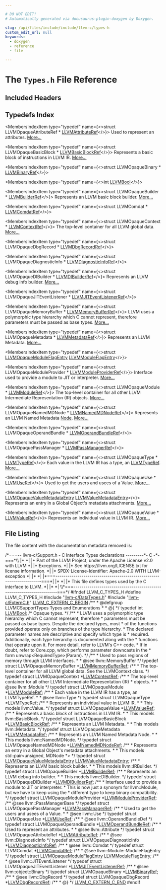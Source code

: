 ```yaml
---

# DO NOT EDIT!
# Automatically generated via docusaurus-plugin-doxygen by Doxygen.

slug: /api/files/include/include/llvm-c/types-h
custom_edit_url: null
keywords:
  - doxygen
  - reference
  - file

---
```





# The `Types.h` File Reference

<DoxygenPage pluginConfig={pluginConfig}>



## Included Headers

<IncludesList>
<IncludesListItem
  filePath="llvm-c/DataTypes.h"
  permalink="/docs/api/files/include/include/llvm-c/datatypes-h"
  isLocal="true" />
<IncludesListItem
  filePath="llvm-c/ExternC.h"
  permalink="/docs/api/files/include/include/llvm-c/externc-h"
  isLocal="true" />
</IncludesList>

## Typedefs Index

<MembersIndex>

<MembersIndexItem
  type="typedef"
  name={<>struct LLVMOpaqueAttributeRef &#42; <a href="/docs/api/groups/llvmcsupporttypes/#ga17bcea87da25c658e082bec6009c6f88">LLVMAttributeRef</a></>}>
Used to represent an attributes. <a href="/docs/api/groups/llvmcsupporttypes/#ga17bcea87da25c658e082bec6009c6f88">More...</a>
</MembersIndexItem>

<MembersIndexItem
  type="typedef"
  name={<>struct LLVMOpaqueBasicBlock &#42; <a href="/docs/api/groups/llvmcsupporttypes/#gab57bd16a0147aad5c492a0d97e0df8a9">LLVMBasicBlockRef</a></>}>
Represents a basic block of instructions in LLVM IR. <a href="/docs/api/groups/llvmcsupporttypes/#gab57bd16a0147aad5c492a0d97e0df8a9">More...</a>
</MembersIndexItem>

<MembersIndexItem
  type="typedef"
  name={<>struct LLVMOpaqueBinary &#42; <a href="/docs/api/groups/llvmcsupporttypes/#ga7b146c3251529961e8eeda888adac209">LLVMBinaryRef</a></>}>
</MembersIndexItem>

<MembersIndexItem
  type="typedef"
  name={<>int <a href="/docs/api/groups/llvmcsupporttypes/#ga209de0bceb13179a973c6a45211617bd">LLVMBool</a></>}>
</MembersIndexItem>

<MembersIndexItem
  type="typedef"
  name={<>struct LLVMOpaqueBuilder &#42; <a href="/docs/api/groups/llvmcsupporttypes/#gab13eecdec39366f9974f865d68011775">LLVMBuilderRef</a></>}>
Represents an LLVM basic block builder. <a href="/docs/api/groups/llvmcsupporttypes/#gab13eecdec39366f9974f865d68011775">More...</a>
</MembersIndexItem>

<MembersIndexItem
  type="typedef"
  name={<>struct LLVMComdat &#42; <a href="/docs/api/groups/llvmcsupporttypes/#gaa91542000fd23d2eeebf64a25bdc66b3">LLVMComdatRef</a></>}>
</MembersIndexItem>

<MembersIndexItem
  type="typedef"
  name={<>struct LLVMOpaqueContext &#42; <a href="/docs/api/groups/llvmcsupporttypes/#ga9c43e01525516ff6b4feab5166c5b1da">LLVMContextRef</a></>}>
The top-level container for all LLVM global data. <a href="/docs/api/groups/llvmcsupporttypes/#ga9c43e01525516ff6b4feab5166c5b1da">More...</a>
</MembersIndexItem>

<MembersIndexItem
  type="typedef"
  name={<>struct LLVMOpaqueDbgRecord &#42; <a href="/docs/api/groups/llvmcsupporttypes/#ga54eadb23779a7b2538b9a7b03d9c2630">LLVMDbgRecordRef</a></>}>
</MembersIndexItem>

<MembersIndexItem
  type="typedef"
  name={<>struct LLVMOpaqueDiagnosticInfo &#42; <a href="/docs/api/groups/llvmcsupporttypes/#ga85de47e6bca94e27592f9161dd38dff5">LLVMDiagnosticInfoRef</a></>}>
</MembersIndexItem>

<MembersIndexItem
  type="typedef"
  name={<>struct LLVMOpaqueDIBuilder &#42; <a href="/docs/api/groups/llvmcsupporttypes/#gae7276221889549b4cf3b3f2297a8333e">LLVMDIBuilderRef</a></>}>
Represents an LLVM debug info builder. <a href="/docs/api/groups/llvmcsupporttypes/#gae7276221889549b4cf3b3f2297a8333e">More...</a>
</MembersIndexItem>

<MembersIndexItem
  type="typedef"
  name={<>struct LLVMOpaqueJITEventListener &#42; <a href="/docs/api/groups/llvmcsupporttypes/#gad4bf262b53178061f7b936e3d1ff43bf">LLVMJITEventListenerRef</a></>}>
</MembersIndexItem>

<MembersIndexItem
  type="typedef"
  name={<>struct LLVMOpaqueMemoryBuffer &#42; <a href="/docs/api/groups/llvmcsupporttypes/#ga9867eaa7b17ba17405cdf2539bedb108">LLVMMemoryBufferRef</a></>}>
LLVM uses a polymorphic type hierarchy which C cannot represent, therefore parameters must be passed as base types. <a href="/docs/api/groups/llvmcsupporttypes/#ga9867eaa7b17ba17405cdf2539bedb108">More...</a>
</MembersIndexItem>

<MembersIndexItem
  type="typedef"
  name={<>struct LLVMOpaqueMetadata &#42; <a href="/docs/api/groups/llvmcsupporttypes/#gab9f52d9777af781812e7bffdd491d01e">LLVMMetadataRef</a></>}>
Represents an LLVM Metadata. <a href="/docs/api/groups/llvmcsupporttypes/#gab9f52d9777af781812e7bffdd491d01e">More...</a>
</MembersIndexItem>

<MembersIndexItem
  type="typedef"
  name={<>struct <a href="/docs/api/structs/llvmopaquemoduleflagentry">LLVMOpaqueModuleFlagEntry</a> <a href="/docs/api/groups/llvmcsupporttypes/#ga2582ca8c28f123476fb606097b475ed6">LLVMModuleFlagEntry</a></>}>
</MembersIndexItem>

<MembersIndexItem
  type="typedef"
  name={<>struct LLVMOpaqueModuleProvider &#42; <a href="/docs/api/groups/llvmcsupporttypes/#gad77f13d71e9aebc385324cde314d9ac6">LLVMModuleProviderRef</a></>}>
Interface used to provide a module to JIT or interpreter. <a href="/docs/api/groups/llvmcsupporttypes/#gad77f13d71e9aebc385324cde314d9ac6">More...</a>
</MembersIndexItem>

<MembersIndexItem
  type="typedef"
  name={<>struct LLVMOpaqueModule &#42; <a href="/docs/api/groups/llvmcsupporttypes/#gad1d1bb5f901c903a0cf09c5a053c9c56">LLVMModuleRef</a></>}>
The top-level container for all other LLVM Intermediate Representation (IR) objects. <a href="/docs/api/groups/llvmcsupporttypes/#gad1d1bb5f901c903a0cf09c5a053c9c56">More...</a>
</MembersIndexItem>

<MembersIndexItem
  type="typedef"
  name={<>struct LLVMOpaqueNamedMDNode &#42; <a href="/docs/api/groups/llvmcsupporttypes/#ga348dc6ce48243a524ee3937ef2d8ca29">LLVMNamedMDNodeRef</a></>}>
Represents an LLVM Named Metadata <a href="/docs/api/classes/node">Node</a>. <a href="/docs/api/groups/llvmcsupporttypes/#ga348dc6ce48243a524ee3937ef2d8ca29">More...</a>
</MembersIndexItem>

<MembersIndexItem
  type="typedef"
  name={<>struct LLVMOpaqueOperandBundle &#42; <a href="/docs/api/groups/llvmcsupporttypes/#gafe96c433ce9154bebe8fd83e0616d495">LLVMOperandBundleRef</a></>}>
</MembersIndexItem>

<MembersIndexItem
  type="typedef"
  name={<>struct LLVMOpaquePassManager &#42; <a href="/docs/api/groups/llvmcsupporttypes/#ga45fccfac9832f829c5e12a8915e85f4c">LLVMPassManagerRef</a></>}>
</MembersIndexItem>

<MembersIndexItem
  type="typedef"
  name={<>struct LLVMOpaqueType &#42; <a href="/docs/api/groups/llvmcsupporttypes/#gab81b4df33167d47174f9b86a75e3be88">LLVMTypeRef</a></>}>
Each value in the LLVM IR has a type, an <a href="/docs/api/groups/llvmcsupporttypes/#gab81b4df33167d47174f9b86a75e3be88">LLVMTypeRef</a>. <a href="/docs/api/groups/llvmcsupporttypes/#gab81b4df33167d47174f9b86a75e3be88">More...</a>
</MembersIndexItem>

<MembersIndexItem
  type="typedef"
  name={<>struct LLVMOpaqueUse &#42; <a href="/docs/api/groups/llvmcsupporttypes/#gab30423fe4582af30d65061fddc7398d7">LLVMUseRef</a></>}>
Used to get the users and usees of a Value. <a href="/docs/api/groups/llvmcsupporttypes/#gab30423fe4582af30d65061fddc7398d7">More...</a>
</MembersIndexItem>

<MembersIndexItem
  type="typedef"
  name={<>struct <a href="/docs/api/structs/llvmopaquevaluemetadataentry">LLVMOpaqueValueMetadataEntry</a> <a href="/docs/api/groups/llvmcsupporttypes/#ga90f27fb45c9b3bee49f90809035a2ab9">LLVMValueMetadataEntry</a></>}>
Represents an entry in a Global Object&#39;s metadata attachments. <a href="/docs/api/groups/llvmcsupporttypes/#ga90f27fb45c9b3bee49f90809035a2ab9">More...</a>
</MembersIndexItem>

<MembersIndexItem
  type="typedef"
  name={<>struct LLVMOpaqueValue &#42; <a href="/docs/api/groups/llvmcsupporttypes/#ga113ce952344691b8304a43a314f8be17">LLVMValueRef</a></>}>
Represents an individual value in LLVM IR. <a href="/docs/api/groups/llvmcsupporttypes/#ga113ce952344691b8304a43a314f8be17">More...</a>
</MembersIndexItem>

</MembersIndex>


## File Listing

The file content with the documentation metadata removed is:

<ProgramListing>

<Link id="l00001" /><CodeLine lineNumber="1"><Highlight kind="comment">/&#42;===-- llvm-c/Support.h - C Interface Types declarations ---------&#42;- C -&#42;-===&#42;\\</Highlight></CodeLine>
<Link id="l00002" /><CodeLine lineNumber="2"><Highlight kind="comment">|&#42;                                                                            &#42;|</Highlight></CodeLine>
<Link id="l00003" /><CodeLine lineNumber="3"><Highlight kind="comment">|&#42; Part of the LLVM Project, under the Apache License v2.0 with LLVM          &#42;|</Highlight></CodeLine>
<Link id="l00004" /><CodeLine lineNumber="4"><Highlight kind="comment">|&#42; Exceptions.                                                                &#42;|</Highlight></CodeLine>
<Link id="l00005" /><CodeLine lineNumber="5"><Highlight kind="comment">|&#42; See https://llvm.org/LICENSE.txt for license information.                  &#42;|</Highlight></CodeLine>
<Link id="l00006" /><CodeLine lineNumber="6"><Highlight kind="comment">|&#42; SPDX-License-Identifier: Apache-2.0 WITH LLVM-exception                    &#42;|</Highlight></CodeLine>
<Link id="l00007" /><CodeLine lineNumber="7"><Highlight kind="comment">|&#42;                                                                            &#42;|</Highlight></CodeLine>
<Link id="l00008" /><CodeLine lineNumber="8"><Highlight kind="comment">|&#42;===----------------------------------------------------------------------===&#42;|</Highlight></CodeLine>
<Link id="l00009" /><CodeLine lineNumber="9"><Highlight kind="comment">|&#42;                                                                            &#42;|</Highlight></CodeLine>
<Link id="l00010" /><CodeLine lineNumber="10"><Highlight kind="comment">|&#42; This file defines types used by the C interface to LLVM.                   &#42;|</Highlight></CodeLine>
<Link id="l00011" /><CodeLine lineNumber="11"><Highlight kind="comment">|&#42;                                                                            &#42;|</Highlight></CodeLine>
<Link id="l00012" /><CodeLine lineNumber="12"><Highlight kind="comment">\\&#42;===----------------------------------------------------------------------===&#42;/</Highlight><Highlight kind="normal"></Highlight></CodeLine>
<Link id="l00013" /><CodeLine lineNumber="13"><Highlight kind="normal"></Highlight></CodeLine>
<Link id="l00014" /><CodeLine lineNumber="14"><Highlight kind="normal"></Highlight><Highlight kind="preprocessor">#ifndef LLVM&#95;C&#95;TYPES&#95;H</Highlight><Highlight kind="normal"></Highlight></CodeLine>
<Link id="l00015" /><CodeLine lineNumber="15"><Highlight kind="normal"></Highlight><Highlight kind="preprocessor">#define LLVM&#95;C&#95;TYPES&#95;H</Highlight><Highlight kind="normal"></Highlight></CodeLine>
<Link id="l00016" /><CodeLine lineNumber="16"><Highlight kind="normal"></Highlight></CodeLine>
<Link id="l00017" /><CodeLine lineNumber="17"><Highlight kind="normal"></Highlight><Highlight kind="preprocessor">#include &quot;<a href="/docs/api/files/include/include/llvm-c/datatypes-h">llvm-c/DataTypes.h</a>&quot;</Highlight><Highlight kind="normal"></Highlight></CodeLine>
<Link id="l00018" /><CodeLine lineNumber="18"><Highlight kind="normal"></Highlight><Highlight kind="preprocessor">#include &quot;<a href="/docs/api/files/include/include/llvm-c/externc-h">llvm-c/ExternC.h</a>&quot;</Highlight><Highlight kind="normal"></Highlight></CodeLine>
<Link id="l00019" /><CodeLine lineNumber="19"><Highlight kind="normal"></Highlight></CodeLine>
<Link id="l00020" /><CodeLine lineNumber="20"><Highlight kind="normal"><a href="/docs/api/files/include/include/llvm-c/externc-h/#a4789aaabaa5bf3b7a549171b47cc4d4a">LLVM&#95;C&#95;EXTERN&#95;C&#95;BEGIN</a></Highlight></CodeLine>
<Link id="l00021" /><CodeLine lineNumber="21"><Highlight kind="normal"></Highlight><Highlight kind="comment"></Highlight></CodeLine>
<Link id="l00022" /><CodeLine lineNumber="22"><Highlight kind="comment">/&#42;&#42;</Highlight></CodeLine>
<Link id="l00023" /><CodeLine lineNumber="23"><Highlight kind="comment"> &#42; @defgroup LLVMCSupportTypes Types and Enumerations</Highlight></CodeLine>
<Link id="l00024" /><CodeLine lineNumber="24"><Highlight kind="comment"> &#42;</Highlight></CodeLine>
<Link id="l00025" /><CodeLine lineNumber="25"><Highlight kind="comment"> &#42; @&#123;</Highlight></CodeLine>
<Link id="l00026" /><CodeLine lineNumber="26"><Highlight kind="comment"> &#42;/</Highlight><Highlight kind="normal"></Highlight></CodeLine>
<Link id="l00027" /><CodeLine lineNumber="27"><Highlight kind="normal"></Highlight></CodeLine>
<Link id="l00028" /><CodeLine lineNumber="28" lineLink="/docs/api/groups/llvmcsupporttypes/#ga209de0bceb13179a973c6a45211617bd"><Highlight kind="normal"></Highlight><Highlight kind="keyword">typedef</Highlight><Highlight kind="normal"> </Highlight><Highlight kind="keywordtype">int</Highlight><Highlight kind="normal"> <a href="/docs/api/groups/llvmcsupporttypes/#ga209de0bceb13179a973c6a45211617bd">LLVMBool</a>;</Highlight></CodeLine>
<Link id="l00029" /><CodeLine lineNumber="29"><Highlight kind="normal"></Highlight></CodeLine>
<Link id="l00030" /><CodeLine lineNumber="30"><Highlight kind="normal"></Highlight><Highlight kind="comment">/&#42; Opaque types. &#42;/</Highlight><Highlight kind="normal"></Highlight></CodeLine>
<Link id="l00031" /><CodeLine lineNumber="31"><Highlight kind="normal"></Highlight><Highlight kind="comment"></Highlight></CodeLine>
<Link id="l00032" /><CodeLine lineNumber="32"><Highlight kind="comment">/&#42;&#42;</Highlight></CodeLine>
<Link id="l00033" /><CodeLine lineNumber="33"><Highlight kind="comment"> &#42; LLVM uses a polymorphic type hierarchy which C cannot represent, therefore</Highlight></CodeLine>
<Link id="l00034" /><CodeLine lineNumber="34"><Highlight kind="comment"> &#42; parameters must be passed as base types. Despite the declared types, most</Highlight></CodeLine>
<Link id="l00035" /><CodeLine lineNumber="35"><Highlight kind="comment"> &#42; of the functions provided operate only on branches of the type hierarchy.</Highlight></CodeLine>
<Link id="l00036" /><CodeLine lineNumber="36"><Highlight kind="comment"> &#42; The declared parameter names are descriptive and specify which type is</Highlight></CodeLine>
<Link id="l00037" /><CodeLine lineNumber="37"><Highlight kind="comment"> &#42; required. Additionally, each type hierarchy is documented along with the</Highlight></CodeLine>
<Link id="l00038" /><CodeLine lineNumber="38"><Highlight kind="comment"> &#42; functions that operate upon it. For more detail, refer to LLVM&#39;s C++ code.</Highlight></CodeLine>
<Link id="l00039" /><CodeLine lineNumber="39"><Highlight kind="comment"> &#42; If in doubt, refer to Core.cpp, which performs parameter downcasts in the</Highlight></CodeLine>
<Link id="l00040" /><CodeLine lineNumber="40"><Highlight kind="comment"> &#42; form unwrap&lt;RequiredType&gt;(Param).</Highlight></CodeLine>
<Link id="l00041" /><CodeLine lineNumber="41"><Highlight kind="comment"> &#42;/</Highlight><Highlight kind="normal"></Highlight></CodeLine>
<Link id="l00042" /><CodeLine lineNumber="42"><Highlight kind="normal"></Highlight><Highlight kind="comment"></Highlight></CodeLine>
<Link id="l00043" /><CodeLine lineNumber="43"><Highlight kind="comment">/&#42;&#42;</Highlight></CodeLine>
<Link id="l00044" /><CodeLine lineNumber="44"><Highlight kind="comment"> &#42; Used to pass regions of memory through LLVM interfaces.</Highlight></CodeLine>
<Link id="l00045" /><CodeLine lineNumber="45"><Highlight kind="comment"> &#42;</Highlight></CodeLine>
<Link id="l00046" /><CodeLine lineNumber="46"><Highlight kind="comment"> &#42; @see llvm::MemoryBuffer</Highlight></CodeLine>
<Link id="l00047" /><CodeLine lineNumber="47"><Highlight kind="comment"> &#42;/</Highlight><Highlight kind="normal"></Highlight></CodeLine>
<Link id="l00048" /><CodeLine lineNumber="48" lineLink="/docs/api/groups/llvmcsupporttypes/#ga9867eaa7b17ba17405cdf2539bedb108"><Highlight kind="normal"></Highlight><Highlight kind="keyword">typedef</Highlight><Highlight kind="normal"> </Highlight><Highlight kind="keyword">struct </Highlight><Highlight kind="normal">LLVMOpaqueMemoryBuffer &#42;<a href="/docs/api/groups/llvmcsupporttypes/#ga9867eaa7b17ba17405cdf2539bedb108">LLVMMemoryBufferRef</a>;</Highlight></CodeLine>
<Link id="l00049" /><CodeLine lineNumber="49"><Highlight kind="normal"></Highlight><Highlight kind="comment"></Highlight></CodeLine>
<Link id="l00050" /><CodeLine lineNumber="50"><Highlight kind="comment">/&#42;&#42;</Highlight></CodeLine>
<Link id="l00051" /><CodeLine lineNumber="51"><Highlight kind="comment"> &#42; The top-level container for all LLVM global data. See the LLVMContext class.</Highlight></CodeLine>
<Link id="l00052" /><CodeLine lineNumber="52"><Highlight kind="comment"> &#42;/</Highlight><Highlight kind="normal"></Highlight></CodeLine>
<Link id="l00053" /><CodeLine lineNumber="53" lineLink="/docs/api/groups/llvmcsupporttypes/#ga9c43e01525516ff6b4feab5166c5b1da"><Highlight kind="normal"></Highlight><Highlight kind="keyword">typedef</Highlight><Highlight kind="normal"> </Highlight><Highlight kind="keyword">struct </Highlight><Highlight kind="normal">LLVMOpaqueContext &#42;<a href="/docs/api/groups/llvmcsupporttypes/#ga9c43e01525516ff6b4feab5166c5b1da">LLVMContextRef</a>;</Highlight></CodeLine>
<Link id="l00054" /><CodeLine lineNumber="54"><Highlight kind="normal"></Highlight><Highlight kind="comment"></Highlight></CodeLine>
<Link id="l00055" /><CodeLine lineNumber="55"><Highlight kind="comment">/&#42;&#42;</Highlight></CodeLine>
<Link id="l00056" /><CodeLine lineNumber="56"><Highlight kind="comment"> &#42; The top-level container for all other LLVM Intermediate Representation (IR)</Highlight></CodeLine>
<Link id="l00057" /><CodeLine lineNumber="57"><Highlight kind="comment"> &#42; objects.</Highlight></CodeLine>
<Link id="l00058" /><CodeLine lineNumber="58"><Highlight kind="comment"> &#42;</Highlight></CodeLine>
<Link id="l00059" /><CodeLine lineNumber="59"><Highlight kind="comment"> &#42; @see llvm::Module</Highlight></CodeLine>
<Link id="l00060" /><CodeLine lineNumber="60"><Highlight kind="comment"> &#42;/</Highlight><Highlight kind="normal"></Highlight></CodeLine>
<Link id="l00061" /><CodeLine lineNumber="61" lineLink="/docs/api/groups/llvmcsupporttypes/#gad1d1bb5f901c903a0cf09c5a053c9c56"><Highlight kind="normal"></Highlight><Highlight kind="keyword">typedef</Highlight><Highlight kind="normal"> </Highlight><Highlight kind="keyword">struct </Highlight><Highlight kind="normal">LLVMOpaqueModule &#42;<a href="/docs/api/groups/llvmcsupporttypes/#gad1d1bb5f901c903a0cf09c5a053c9c56">LLVMModuleRef</a>;</Highlight></CodeLine>
<Link id="l00062" /><CodeLine lineNumber="62"><Highlight kind="normal"></Highlight><Highlight kind="comment"></Highlight></CodeLine>
<Link id="l00063" /><CodeLine lineNumber="63"><Highlight kind="comment">/&#42;&#42;</Highlight></CodeLine>
<Link id="l00064" /><CodeLine lineNumber="64"><Highlight kind="comment"> &#42; Each value in the LLVM IR has a type, an LLVMTypeRef.</Highlight></CodeLine>
<Link id="l00065" /><CodeLine lineNumber="65"><Highlight kind="comment"> &#42;</Highlight></CodeLine>
<Link id="l00066" /><CodeLine lineNumber="66"><Highlight kind="comment"> &#42; @see llvm::Type</Highlight></CodeLine>
<Link id="l00067" /><CodeLine lineNumber="67"><Highlight kind="comment"> &#42;/</Highlight><Highlight kind="normal"></Highlight></CodeLine>
<Link id="l00068" /><CodeLine lineNumber="68" lineLink="/docs/api/groups/llvmcsupporttypes/#gab81b4df33167d47174f9b86a75e3be88"><Highlight kind="normal"></Highlight><Highlight kind="keyword">typedef</Highlight><Highlight kind="normal"> </Highlight><Highlight kind="keyword">struct </Highlight><Highlight kind="normal">LLVMOpaqueType &#42;<a href="/docs/api/groups/llvmcsupporttypes/#gab81b4df33167d47174f9b86a75e3be88">LLVMTypeRef</a>;</Highlight></CodeLine>
<Link id="l00069" /><CodeLine lineNumber="69"><Highlight kind="normal"></Highlight><Highlight kind="comment"></Highlight></CodeLine>
<Link id="l00070" /><CodeLine lineNumber="70"><Highlight kind="comment">/&#42;&#42;</Highlight></CodeLine>
<Link id="l00071" /><CodeLine lineNumber="71"><Highlight kind="comment"> &#42; Represents an individual value in LLVM IR.</Highlight></CodeLine>
<Link id="l00072" /><CodeLine lineNumber="72"><Highlight kind="comment"> &#42;</Highlight></CodeLine>
<Link id="l00073" /><CodeLine lineNumber="73"><Highlight kind="comment"> &#42; This models llvm::Value.</Highlight></CodeLine>
<Link id="l00074" /><CodeLine lineNumber="74"><Highlight kind="comment"> &#42;/</Highlight><Highlight kind="normal"></Highlight></CodeLine>
<Link id="l00075" /><CodeLine lineNumber="75" lineLink="/docs/api/groups/llvmcsupporttypes/#ga113ce952344691b8304a43a314f8be17"><Highlight kind="normal"></Highlight><Highlight kind="keyword">typedef</Highlight><Highlight kind="normal"> </Highlight><Highlight kind="keyword">struct </Highlight><Highlight kind="normal">LLVMOpaqueValue &#42;<a href="/docs/api/groups/llvmcsupporttypes/#ga113ce952344691b8304a43a314f8be17">LLVMValueRef</a>;</Highlight></CodeLine>
<Link id="l00076" /><CodeLine lineNumber="76"><Highlight kind="normal"></Highlight><Highlight kind="comment"></Highlight></CodeLine>
<Link id="l00077" /><CodeLine lineNumber="77"><Highlight kind="comment">/&#42;&#42;</Highlight></CodeLine>
<Link id="l00078" /><CodeLine lineNumber="78"><Highlight kind="comment"> &#42; Represents a basic block of instructions in LLVM IR.</Highlight></CodeLine>
<Link id="l00079" /><CodeLine lineNumber="79"><Highlight kind="comment"> &#42;</Highlight></CodeLine>
<Link id="l00080" /><CodeLine lineNumber="80"><Highlight kind="comment"> &#42; This models llvm::BasicBlock.</Highlight></CodeLine>
<Link id="l00081" /><CodeLine lineNumber="81"><Highlight kind="comment"> &#42;/</Highlight><Highlight kind="normal"></Highlight></CodeLine>
<Link id="l00082" /><CodeLine lineNumber="82" lineLink="/docs/api/groups/llvmcsupporttypes/#gab57bd16a0147aad5c492a0d97e0df8a9"><Highlight kind="normal"></Highlight><Highlight kind="keyword">typedef</Highlight><Highlight kind="normal"> </Highlight><Highlight kind="keyword">struct </Highlight><Highlight kind="normal">LLVMOpaqueBasicBlock &#42;<a href="/docs/api/groups/llvmcsupporttypes/#gab57bd16a0147aad5c492a0d97e0df8a9">LLVMBasicBlockRef</a>;</Highlight></CodeLine>
<Link id="l00083" /><CodeLine lineNumber="83"><Highlight kind="normal"></Highlight><Highlight kind="comment"></Highlight></CodeLine>
<Link id="l00084" /><CodeLine lineNumber="84"><Highlight kind="comment">/&#42;&#42;</Highlight></CodeLine>
<Link id="l00085" /><CodeLine lineNumber="85"><Highlight kind="comment"> &#42; Represents an LLVM Metadata.</Highlight></CodeLine>
<Link id="l00086" /><CodeLine lineNumber="86"><Highlight kind="comment"> &#42;</Highlight></CodeLine>
<Link id="l00087" /><CodeLine lineNumber="87"><Highlight kind="comment"> &#42; This models llvm::Metadata.</Highlight></CodeLine>
<Link id="l00088" /><CodeLine lineNumber="88"><Highlight kind="comment"> &#42;/</Highlight><Highlight kind="normal"></Highlight></CodeLine>
<Link id="l00089" /><CodeLine lineNumber="89" lineLink="/docs/api/groups/llvmcsupporttypes/#gab9f52d9777af781812e7bffdd491d01e"><Highlight kind="normal"></Highlight><Highlight kind="keyword">typedef</Highlight><Highlight kind="normal"> </Highlight><Highlight kind="keyword">struct </Highlight><Highlight kind="normal">LLVMOpaqueMetadata &#42;<a href="/docs/api/groups/llvmcsupporttypes/#gab9f52d9777af781812e7bffdd491d01e">LLVMMetadataRef</a>;</Highlight></CodeLine>
<Link id="l00090" /><CodeLine lineNumber="90"><Highlight kind="normal"></Highlight><Highlight kind="comment"></Highlight></CodeLine>
<Link id="l00091" /><CodeLine lineNumber="91"><Highlight kind="comment">/&#42;&#42;</Highlight></CodeLine>
<Link id="l00092" /><CodeLine lineNumber="92"><Highlight kind="comment"> &#42; Represents an LLVM Named Metadata Node.</Highlight></CodeLine>
<Link id="l00093" /><CodeLine lineNumber="93"><Highlight kind="comment"> &#42;</Highlight></CodeLine>
<Link id="l00094" /><CodeLine lineNumber="94"><Highlight kind="comment"> &#42; This models llvm::NamedMDNode.</Highlight></CodeLine>
<Link id="l00095" /><CodeLine lineNumber="95"><Highlight kind="comment"> &#42;/</Highlight><Highlight kind="normal"></Highlight></CodeLine>
<Link id="l00096" /><CodeLine lineNumber="96" lineLink="/docs/api/groups/llvmcsupporttypes/#ga348dc6ce48243a524ee3937ef2d8ca29"><Highlight kind="normal"></Highlight><Highlight kind="keyword">typedef</Highlight><Highlight kind="normal"> </Highlight><Highlight kind="keyword">struct </Highlight><Highlight kind="normal">LLVMOpaqueNamedMDNode &#42;<a href="/docs/api/groups/llvmcsupporttypes/#ga348dc6ce48243a524ee3937ef2d8ca29">LLVMNamedMDNodeRef</a>;</Highlight></CodeLine>
<Link id="l00097" /><CodeLine lineNumber="97"><Highlight kind="normal"></Highlight><Highlight kind="comment"></Highlight></CodeLine>
<Link id="l00098" /><CodeLine lineNumber="98"><Highlight kind="comment">/&#42;&#42;</Highlight></CodeLine>
<Link id="l00099" /><CodeLine lineNumber="99"><Highlight kind="comment"> &#42; Represents an entry in a Global Object&#39;s metadata attachments.</Highlight></CodeLine>
<Link id="l00100" /><CodeLine lineNumber="100"><Highlight kind="comment"> &#42;</Highlight></CodeLine>
<Link id="l00101" /><CodeLine lineNumber="101"><Highlight kind="comment"> &#42; This models std::pair&lt;unsigned, MDNode &#42;&gt;</Highlight></CodeLine>
<Link id="l00102" /><CodeLine lineNumber="102"><Highlight kind="comment"> &#42;/</Highlight><Highlight kind="normal"></Highlight></CodeLine>
<Link id="l00103" /><CodeLine lineNumber="103" lineLink="/docs/api/groups/llvmcsupporttypes/#ga90f27fb45c9b3bee49f90809035a2ab9"><Highlight kind="normal"></Highlight><Highlight kind="keyword">typedef</Highlight><Highlight kind="normal"> </Highlight><Highlight kind="keyword">struct </Highlight><Highlight kind="normal"><a href="/docs/api/structs/llvmopaquevaluemetadataentry">LLVMOpaqueValueMetadataEntry</a> <a href="/docs/api/groups/llvmcsupporttypes/#ga90f27fb45c9b3bee49f90809035a2ab9">LLVMValueMetadataEntry</a>;</Highlight></CodeLine>
<Link id="l00104" /><CodeLine lineNumber="104"><Highlight kind="normal"></Highlight><Highlight kind="comment"></Highlight></CodeLine>
<Link id="l00105" /><CodeLine lineNumber="105"><Highlight kind="comment">/&#42;&#42;</Highlight></CodeLine>
<Link id="l00106" /><CodeLine lineNumber="106"><Highlight kind="comment"> &#42; Represents an LLVM basic block builder.</Highlight></CodeLine>
<Link id="l00107" /><CodeLine lineNumber="107"><Highlight kind="comment"> &#42;</Highlight></CodeLine>
<Link id="l00108" /><CodeLine lineNumber="108"><Highlight kind="comment"> &#42; This models llvm::IRBuilder.</Highlight></CodeLine>
<Link id="l00109" /><CodeLine lineNumber="109"><Highlight kind="comment"> &#42;/</Highlight><Highlight kind="normal"></Highlight></CodeLine>
<Link id="l00110" /><CodeLine lineNumber="110" lineLink="/docs/api/groups/llvmcsupporttypes/#gab13eecdec39366f9974f865d68011775"><Highlight kind="normal"></Highlight><Highlight kind="keyword">typedef</Highlight><Highlight kind="normal"> </Highlight><Highlight kind="keyword">struct </Highlight><Highlight kind="normal">LLVMOpaqueBuilder &#42;<a href="/docs/api/groups/llvmcsupporttypes/#gab13eecdec39366f9974f865d68011775">LLVMBuilderRef</a>;</Highlight></CodeLine>
<Link id="l00111" /><CodeLine lineNumber="111"><Highlight kind="normal"></Highlight><Highlight kind="comment"></Highlight></CodeLine>
<Link id="l00112" /><CodeLine lineNumber="112"><Highlight kind="comment">/&#42;&#42;</Highlight></CodeLine>
<Link id="l00113" /><CodeLine lineNumber="113"><Highlight kind="comment"> &#42; Represents an LLVM debug info builder.</Highlight></CodeLine>
<Link id="l00114" /><CodeLine lineNumber="114"><Highlight kind="comment"> &#42;</Highlight></CodeLine>
<Link id="l00115" /><CodeLine lineNumber="115"><Highlight kind="comment"> &#42; This models llvm::DIBuilder.</Highlight></CodeLine>
<Link id="l00116" /><CodeLine lineNumber="116"><Highlight kind="comment"> &#42;/</Highlight><Highlight kind="normal"></Highlight></CodeLine>
<Link id="l00117" /><CodeLine lineNumber="117" lineLink="/docs/api/groups/llvmcsupporttypes/#gae7276221889549b4cf3b3f2297a8333e"><Highlight kind="normal"></Highlight><Highlight kind="keyword">typedef</Highlight><Highlight kind="normal"> </Highlight><Highlight kind="keyword">struct </Highlight><Highlight kind="normal">LLVMOpaqueDIBuilder &#42;<a href="/docs/api/groups/llvmcsupporttypes/#gae7276221889549b4cf3b3f2297a8333e">LLVMDIBuilderRef</a>;</Highlight></CodeLine>
<Link id="l00118" /><CodeLine lineNumber="118"><Highlight kind="normal"></Highlight><Highlight kind="comment"></Highlight></CodeLine>
<Link id="l00119" /><CodeLine lineNumber="119"><Highlight kind="comment">/&#42;&#42;</Highlight></CodeLine>
<Link id="l00120" /><CodeLine lineNumber="120"><Highlight kind="comment"> &#42; Interface used to provide a module to JIT or interpreter.</Highlight></CodeLine>
<Link id="l00121" /><CodeLine lineNumber="121"><Highlight kind="comment"> &#42; This is now just a synonym for llvm::Module, but we have to keep using the</Highlight></CodeLine>
<Link id="l00122" /><CodeLine lineNumber="122"><Highlight kind="comment"> &#42; different type to keep binary compatibility.</Highlight></CodeLine>
<Link id="l00123" /><CodeLine lineNumber="123"><Highlight kind="comment"> &#42;/</Highlight><Highlight kind="normal"></Highlight></CodeLine>
<Link id="l00124" /><CodeLine lineNumber="124" lineLink="/docs/api/groups/llvmcsupporttypes/#gad77f13d71e9aebc385324cde314d9ac6"><Highlight kind="normal"></Highlight><Highlight kind="keyword">typedef</Highlight><Highlight kind="normal"> </Highlight><Highlight kind="keyword">struct </Highlight><Highlight kind="normal">LLVMOpaqueModuleProvider &#42;<a href="/docs/api/groups/llvmcsupporttypes/#gad77f13d71e9aebc385324cde314d9ac6">LLVMModuleProviderRef</a>;</Highlight></CodeLine>
<Link id="l00125" /><CodeLine lineNumber="125"><Highlight kind="normal"></Highlight><Highlight kind="comment"></Highlight></CodeLine>
<Link id="l00126" /><CodeLine lineNumber="126"><Highlight kind="comment">/&#42;&#42; @see llvm::PassManagerBase &#42;/</Highlight><Highlight kind="normal"></Highlight></CodeLine>
<Link id="l00127" /><CodeLine lineNumber="127" lineLink="/docs/api/groups/llvmcsupporttypes/#ga45fccfac9832f829c5e12a8915e85f4c"><Highlight kind="normal"></Highlight><Highlight kind="keyword">typedef</Highlight><Highlight kind="normal"> </Highlight><Highlight kind="keyword">struct </Highlight><Highlight kind="normal">LLVMOpaquePassManager &#42;<a href="/docs/api/groups/llvmcsupporttypes/#ga45fccfac9832f829c5e12a8915e85f4c">LLVMPassManagerRef</a>;</Highlight></CodeLine>
<Link id="l00128" /><CodeLine lineNumber="128"><Highlight kind="normal"></Highlight><Highlight kind="comment"></Highlight></CodeLine>
<Link id="l00129" /><CodeLine lineNumber="129"><Highlight kind="comment">/&#42;&#42;</Highlight></CodeLine>
<Link id="l00130" /><CodeLine lineNumber="130"><Highlight kind="comment"> &#42; Used to get the users and usees of a Value.</Highlight></CodeLine>
<Link id="l00131" /><CodeLine lineNumber="131"><Highlight kind="comment"> &#42;</Highlight></CodeLine>
<Link id="l00132" /><CodeLine lineNumber="132"><Highlight kind="comment"> &#42; @see llvm::Use &#42;/</Highlight><Highlight kind="normal"></Highlight></CodeLine>
<Link id="l00133" /><CodeLine lineNumber="133" lineLink="/docs/api/groups/llvmcsupporttypes/#gab30423fe4582af30d65061fddc7398d7"><Highlight kind="normal"></Highlight><Highlight kind="keyword">typedef</Highlight><Highlight kind="normal"> </Highlight><Highlight kind="keyword">struct </Highlight><Highlight kind="normal">LLVMOpaqueUse &#42;<a href="/docs/api/groups/llvmcsupporttypes/#gab30423fe4582af30d65061fddc7398d7">LLVMUseRef</a>;</Highlight></CodeLine>
<Link id="l00134" /><CodeLine lineNumber="134"><Highlight kind="normal"></Highlight><Highlight kind="comment"></Highlight></CodeLine>
<Link id="l00135" /><CodeLine lineNumber="135"><Highlight kind="comment">/&#42;&#42;</Highlight></CodeLine>
<Link id="l00136" /><CodeLine lineNumber="136"><Highlight kind="comment"> &#42; @see llvm::OperandBundleDef</Highlight></CodeLine>
<Link id="l00137" /><CodeLine lineNumber="137"><Highlight kind="comment"> &#42;/</Highlight><Highlight kind="normal"></Highlight></CodeLine>
<Link id="l00138" /><CodeLine lineNumber="138" lineLink="/docs/api/groups/llvmcsupporttypes/#gafe96c433ce9154bebe8fd83e0616d495"><Highlight kind="normal"></Highlight><Highlight kind="keyword">typedef</Highlight><Highlight kind="normal"> </Highlight><Highlight kind="keyword">struct </Highlight><Highlight kind="normal">LLVMOpaqueOperandBundle &#42;<a href="/docs/api/groups/llvmcsupporttypes/#gafe96c433ce9154bebe8fd83e0616d495">LLVMOperandBundleRef</a>;</Highlight></CodeLine>
<Link id="l00139" /><CodeLine lineNumber="139"><Highlight kind="normal"></Highlight><Highlight kind="comment"></Highlight></CodeLine>
<Link id="l00140" /><CodeLine lineNumber="140"><Highlight kind="comment">/&#42;&#42;</Highlight></CodeLine>
<Link id="l00141" /><CodeLine lineNumber="141"><Highlight kind="comment"> &#42; Used to represent an attributes.</Highlight></CodeLine>
<Link id="l00142" /><CodeLine lineNumber="142"><Highlight kind="comment"> &#42;</Highlight></CodeLine>
<Link id="l00143" /><CodeLine lineNumber="143"><Highlight kind="comment"> &#42; @see llvm::Attribute</Highlight></CodeLine>
<Link id="l00144" /><CodeLine lineNumber="144"><Highlight kind="comment"> &#42;/</Highlight><Highlight kind="normal"></Highlight></CodeLine>
<Link id="l00145" /><CodeLine lineNumber="145" lineLink="/docs/api/groups/llvmcsupporttypes/#ga17bcea87da25c658e082bec6009c6f88"><Highlight kind="normal"></Highlight><Highlight kind="keyword">typedef</Highlight><Highlight kind="normal"> </Highlight><Highlight kind="keyword">struct </Highlight><Highlight kind="normal">LLVMOpaqueAttributeRef &#42;<a href="/docs/api/groups/llvmcsupporttypes/#ga17bcea87da25c658e082bec6009c6f88">LLVMAttributeRef</a>;</Highlight></CodeLine>
<Link id="l00146" /><CodeLine lineNumber="146"><Highlight kind="normal"></Highlight><Highlight kind="comment"></Highlight></CodeLine>
<Link id="l00147" /><CodeLine lineNumber="147"><Highlight kind="comment">/&#42;&#42;</Highlight></CodeLine>
<Link id="l00148" /><CodeLine lineNumber="148"><Highlight kind="comment"> &#42; @see llvm::DiagnosticInfo</Highlight></CodeLine>
<Link id="l00149" /><CodeLine lineNumber="149"><Highlight kind="comment"> &#42;/</Highlight><Highlight kind="normal"></Highlight></CodeLine>
<Link id="l00150" /><CodeLine lineNumber="150" lineLink="/docs/api/groups/llvmcsupporttypes/#ga85de47e6bca94e27592f9161dd38dff5"><Highlight kind="normal"></Highlight><Highlight kind="keyword">typedef</Highlight><Highlight kind="normal"> </Highlight><Highlight kind="keyword">struct </Highlight><Highlight kind="normal">LLVMOpaqueDiagnosticInfo &#42;<a href="/docs/api/groups/llvmcsupporttypes/#ga85de47e6bca94e27592f9161dd38dff5">LLVMDiagnosticInfoRef</a>;</Highlight></CodeLine>
<Link id="l00151" /><CodeLine lineNumber="151"><Highlight kind="normal"></Highlight><Highlight kind="comment"></Highlight></CodeLine>
<Link id="l00152" /><CodeLine lineNumber="152"><Highlight kind="comment">/&#42;&#42;</Highlight></CodeLine>
<Link id="l00153" /><CodeLine lineNumber="153"><Highlight kind="comment"> &#42; @see llvm::Comdat</Highlight></CodeLine>
<Link id="l00154" /><CodeLine lineNumber="154"><Highlight kind="comment"> &#42;/</Highlight><Highlight kind="normal"></Highlight></CodeLine>
<Link id="l00155" /><CodeLine lineNumber="155" lineLink="/docs/api/groups/llvmcsupporttypes/#gaa91542000fd23d2eeebf64a25bdc66b3"><Highlight kind="normal"></Highlight><Highlight kind="keyword">typedef</Highlight><Highlight kind="normal"> </Highlight><Highlight kind="keyword">struct </Highlight><Highlight kind="normal">LLVMComdat &#42;<a href="/docs/api/groups/llvmcsupporttypes/#gaa91542000fd23d2eeebf64a25bdc66b3">LLVMComdatRef</a>;</Highlight></CodeLine>
<Link id="l00156" /><CodeLine lineNumber="156"><Highlight kind="normal"></Highlight><Highlight kind="comment"></Highlight></CodeLine>
<Link id="l00157" /><CodeLine lineNumber="157"><Highlight kind="comment">/&#42;&#42;</Highlight></CodeLine>
<Link id="l00158" /><CodeLine lineNumber="158"><Highlight kind="comment"> &#42; @see llvm::Module::ModuleFlagEntry</Highlight></CodeLine>
<Link id="l00159" /><CodeLine lineNumber="159"><Highlight kind="comment"> &#42;/</Highlight><Highlight kind="normal"></Highlight></CodeLine>
<Link id="l00160" /><CodeLine lineNumber="160" lineLink="/docs/api/groups/llvmcsupporttypes/#ga2582ca8c28f123476fb606097b475ed6"><Highlight kind="normal"></Highlight><Highlight kind="keyword">typedef</Highlight><Highlight kind="normal"> </Highlight><Highlight kind="keyword">struct </Highlight><Highlight kind="normal"><a href="/docs/api/structs/llvmopaquemoduleflagentry">LLVMOpaqueModuleFlagEntry</a> <a href="/docs/api/groups/llvmcsupporttypes/#ga2582ca8c28f123476fb606097b475ed6">LLVMModuleFlagEntry</a>;</Highlight></CodeLine>
<Link id="l00161" /><CodeLine lineNumber="161"><Highlight kind="normal"></Highlight><Highlight kind="comment"></Highlight></CodeLine>
<Link id="l00162" /><CodeLine lineNumber="162"><Highlight kind="comment">/&#42;&#42;</Highlight></CodeLine>
<Link id="l00163" /><CodeLine lineNumber="163"><Highlight kind="comment"> &#42; @see llvm::JITEventListener</Highlight></CodeLine>
<Link id="l00164" /><CodeLine lineNumber="164"><Highlight kind="comment"> &#42;/</Highlight><Highlight kind="normal"></Highlight></CodeLine>
<Link id="l00165" /><CodeLine lineNumber="165" lineLink="/docs/api/groups/llvmcsupporttypes/#gad4bf262b53178061f7b936e3d1ff43bf"><Highlight kind="normal"></Highlight><Highlight kind="keyword">typedef</Highlight><Highlight kind="normal"> </Highlight><Highlight kind="keyword">struct </Highlight><Highlight kind="normal">LLVMOpaqueJITEventListener &#42;<a href="/docs/api/groups/llvmcsupporttypes/#gad4bf262b53178061f7b936e3d1ff43bf">LLVMJITEventListenerRef</a>;</Highlight></CodeLine>
<Link id="l00166" /><CodeLine lineNumber="166"><Highlight kind="normal"></Highlight><Highlight kind="comment"></Highlight></CodeLine>
<Link id="l00167" /><CodeLine lineNumber="167"><Highlight kind="comment">/&#42;&#42;</Highlight></CodeLine>
<Link id="l00168" /><CodeLine lineNumber="168"><Highlight kind="comment"> &#42; @see llvm::object::Binary</Highlight></CodeLine>
<Link id="l00169" /><CodeLine lineNumber="169"><Highlight kind="comment"> &#42;/</Highlight><Highlight kind="normal"></Highlight></CodeLine>
<Link id="l00170" /><CodeLine lineNumber="170" lineLink="/docs/api/groups/llvmcsupporttypes/#ga7b146c3251529961e8eeda888adac209"><Highlight kind="normal"></Highlight><Highlight kind="keyword">typedef</Highlight><Highlight kind="normal"> </Highlight><Highlight kind="keyword">struct </Highlight><Highlight kind="normal">LLVMOpaqueBinary &#42;<a href="/docs/api/groups/llvmcsupporttypes/#ga7b146c3251529961e8eeda888adac209">LLVMBinaryRef</a>;</Highlight></CodeLine>
<Link id="l00171" /><CodeLine lineNumber="171"><Highlight kind="normal"></Highlight><Highlight kind="comment"></Highlight></CodeLine>
<Link id="l00172" /><CodeLine lineNumber="172"><Highlight kind="comment">/&#42;&#42;</Highlight></CodeLine>
<Link id="l00173" /><CodeLine lineNumber="173"><Highlight kind="comment"> &#42; @see llvm::DbgRecord</Highlight></CodeLine>
<Link id="l00174" /><CodeLine lineNumber="174"><Highlight kind="comment"> &#42;/</Highlight><Highlight kind="normal"></Highlight></CodeLine>
<Link id="l00175" /><CodeLine lineNumber="175" lineLink="/docs/api/groups/llvmcsupporttypes/#ga54eadb23779a7b2538b9a7b03d9c2630"><Highlight kind="normal"></Highlight><Highlight kind="keyword">typedef</Highlight><Highlight kind="normal"> </Highlight><Highlight kind="keyword">struct </Highlight><Highlight kind="normal">LLVMOpaqueDbgRecord &#42;<a href="/docs/api/groups/llvmcsupporttypes/#ga54eadb23779a7b2538b9a7b03d9c2630">LLVMDbgRecordRef</a>;</Highlight></CodeLine>
<Link id="l00176" /><CodeLine lineNumber="176"><Highlight kind="normal"></Highlight><Highlight kind="comment"></Highlight></CodeLine>
<Link id="l00177" /><CodeLine lineNumber="177"><Highlight kind="comment">/&#42;&#42;</Highlight></CodeLine>
<Link id="l00178" /><CodeLine lineNumber="178"><Highlight kind="comment"> &#42; @&#125;</Highlight></CodeLine>
<Link id="l00179" /><CodeLine lineNumber="179"><Highlight kind="comment"> &#42;/</Highlight><Highlight kind="normal"></Highlight></CodeLine>
<Link id="l00180" /><CodeLine lineNumber="180"><Highlight kind="normal"></Highlight></CodeLine>
<Link id="l00181" /><CodeLine lineNumber="181"><Highlight kind="normal"><a href="/docs/api/files/include/include/llvm-c/externc-h/#ae016a3733553fe3990c8dfcec10d9d3a">LLVM&#95;C&#95;EXTERN&#95;C&#95;END</a></Highlight></CodeLine>
<Link id="l00182" /><CodeLine lineNumber="182"><Highlight kind="normal"></Highlight></CodeLine>
<Link id="l00183" /><CodeLine lineNumber="183"><Highlight kind="normal"></Highlight><Highlight kind="preprocessor">#endif</Highlight></CodeLine>

</ProgramListing>

</DoxygenPage>
